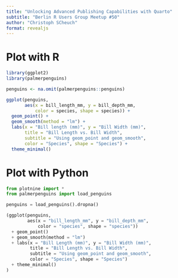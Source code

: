 ```yaml
---
title: "Unlocking Advanced Publishing Capabilities with Quarto"
subtitle: "Berlin R Users Group Meetup #50"
author: "Christoph SCheuch"
format: revealjs
---
```


# Plot with R

```r
library(ggplot2)
library(palmerpenguins)

penguins <- na.omit(palmerpenguins::penguins)

ggplot(penguins,
       aes(x = bill_length_mm, y = bill_depth_mm,
           color = species, shape = species)) +
  geom_point() +
  geom_smooth(method = "lm") +
  labs(x = "Bill length (mm)", y = "Bill Width (mm)",
       title = "Bill Length vs. Bill Width",
       subtitle = "Using geom_point and geom_smooth",
       color = "Species", shape = "Species") +
  theme_minimal()
```

# Plot with Python

```python
from plotnine import *
from palmerpenguins import load_penguins

penguins = load_penguins().dropna()

(ggplot(penguins, 
        aes(x = "bill_length_mm", y = "bill_depth_mm", 
            color = "species", shape = "species"))
  + geom_point()
  + geom_smooth(method = "lm")
  + labs(x = "Bill Length (mm)", y = "Bill Width (mm)", 
         title = "Bill Length vs. Bill Width", 
         subtitle = "Using geom_point and geom_smooth",
         color = "Species", shape = "Species")
  + theme_minimal()
)
```
